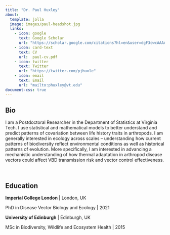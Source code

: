 ```yaml
---
title: "Dr. Paul Huxley"
about: 
  template: jolla
  image: images/paul-headshot.jpg
  links:
    - icon: google
      text: Google Scholar
      url: "https://scholar.google.com/citations?hl=en&user=dgF3cwcAAAAJ"
    - icon: card-text
      text: CV
      url:  paul-cv.pdf
    - icon: twitter
      text: Twitter
      url: "https://twitter.com/pjhuxle"
    - icon: email
      text: Email
      url: "mailto:phuxley@vt.edu"
document-css: true
---
```


## Bio

I am a Postdoctoral Researcher in the Department of Statistics at Virginia Tech. I use statistical and mathematical models to better understand and predict patterns of covariation between life history traits in arthropods. I am generally interested in ecology across scales – understanding how current patterns of biodiversity reflect environmental conditions as well as historical patterns of evolution. More specifically, I am interested in advancing a mechanistic understanding of how thermal adaptation in arthropod disease vectors could affect VBD transmission risk and vector control effectiveness.

<br>

## Education

**Imperial College London** \| London, UK

PhD in Disease Vector Biology and Ecology \| 2021

**University of Edinburgh** \| Edinburgh, UK

MSc in Biodiversity, Wildlife and Ecosystem Health \| 2015

<br>
